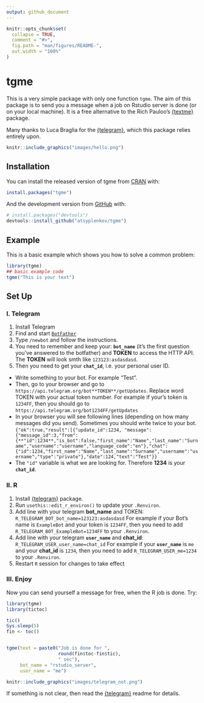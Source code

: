 ```yaml
---
output: github_document
---
```


<!-- README.md is generated from README.Rmd. Please edit that file -->

```r
knitr::opts_chunk$set(
  collapse = TRUE,
  comment = "#>",
  fig.path = "man/figures/README-",
  out.width = "100%"
)
```

# tgme

<!-- badges: start -->
<!-- badges: end -->

This is a very simple package with only one function `tgme`. The aim of this package is to send you a message when a job on Rstudio server is done (or on your local machine). It is a free alternative to the Rich Pauloo's [{textme}](https://github.com/richpauloo/textme) package.

Many thanks to Luca Braglia for the [{telegram}](https://github.com/lbraglia/telegram), which this package relies entirely upon.



```r
knitr::include_graphics("images/hello.png")
```

## Installation

You can install the released version of tgme from [CRAN](https://CRAN.R-project.org) with:

``` r
install.packages("tgme")
```

And the development version from [GitHub](https://github.com/) with:

``` r
# install.packages("devtools")
devtools::install_github("atsyplenkov/tgme")
```
## Example

This is a basic example which shows you how to solve a common problem:

```r
library(tgme)
## basic example code
tgme("This is your text")
```

## Set Up
### I. Telegram
1. Install Telegram
2. Find and start [`BotFather`](https://telegram.me/botfather)
3. Type `/newbot` and follow the instructions.
4. You need to remember and keep your: **`bot_name`** (it's the first question you've answered to the botfather) and **TOKEN** to access the HTTP API. The **TOKEN** will look smth like `123123:asdasdasd`.
5. Then you need to get your **`chat_id`**, i.e. your personal user ID.
  - Write something to your bot. For example "Test".
  - Then, go to your browser and go to `https://api.telegram.org/bot**TOKEN**/getUpdates`. Replace word TOKEN with your actual token number. For example if your's token is `1234FF`, then you should go to `https://api.telegram.org/bot1234FF/getUpdates`
  - In your browser you will see following lines (depending on how many messages did you send). Sometimes you should write twice to your bot.
  `{"ok":true,"result":[{"update_id":1234,
"message":{"message_id":3,"from":{**"id":1234**,"is_bot":false,"first_name":"Name","last_name":"Surname","username":"username","language_code":"en"},"chat":{"id":1234,"first_name":"Name","last_name":"Surname","username":"username","type":"private"},"date":124,"text":"Test"}}`
  - The `"id"` variable is what we are looking for. Therefore **1234** is your **`chat_id`**.

### II. R
1. Install [{telegram}](https://github.com/lbraglia/telegram) package.
2. Run `usethis::edit_r_environ()` to update your `.Renviron`.
3. Add line with your telegram **bot_name** and TOKEN:
  `R_TELEGRAM_BOT_bot_name=123123:asdasdasd`
  For example if your Bot's name is `ExampleBot` and your token is `1234FF`, then you need to add `R_TELEGRAM_BOT_ExampleBot=1234FF` to your `.Renviron`.
4. Add line with your telegram **`user_name`** and **chat_id**:
`R_TELEGRAM_USER_user_name=chat_id`
For example if your **`user_name`** is `me` and your **chat_id** is `1234`, then you need to add `R_TELEGRAM_USER_me=1234` to your `.Renviron`.
5. Restart `R` session for changes to take effect

### III. Enjoy
Now you can send yourself a message for free, when the R job is done. Try:

```r
library(tgme)
library(tictoc)

tic()
Sys.sleep(5)
fin <- toc()


tgme(text = paste0("Job is done for ",
                   round(fin$toc-fin$tic),
                   " sec"),
     bot_name = "rstudio_server",
     user_name = "me")
```


```r
knitr::include_graphics("images/telegram_not.png")
```

If something is not clear, then read the [{telegram}](https://github.com/lbraglia/telegram) readme for details.
